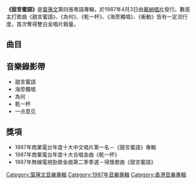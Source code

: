 {{Infobox Album 
| Name		= 甜言蜜語
| Type		= [[專輯|專輯]]
| Artist	= [[葉蒨文|葉蒨文]] 
| Cover		= 葉蒨文_甜言蜜語1987.jpg 
| Released  	= 1987年4月3日
| Recorded  	= 1987年1月
| Length        = 
| Genre		= [[粵語流行音樂|粵語流行音樂]] 
| Label		= [[華納唱片|華納唱片]]
| Producer	= [[黃柏高|黃柏高]]、[[鍾定一|鍾定一]]、[[林子祥|林子祥]]、[[葉蒨文|葉蒨文]]
| Last album	= [[Cha_Cha_Cha|Cha Cha Cha]]<br>（1986年8月19日）
| This album	= '''甜言蜜語'''<br>（1987年4月3日）
| Next album	= [[葉蒨文Remix_EP|葉蒨文Remix EP]]<br>（1987年9月）
}}

'''《甜言蜜語》'''是[[葉蒨文|葉蒨文]]第四張粵語專輯，於1987年4月3日由[[華納唱片_(香港)|華納唱片]]發行。數首主打歌曲《甜言蜜語》、《為何》、《乾一杯》、《海旁獨唱》、《衝動》皆有一定流行度，首次奪得雙白金唱片銷量。

==曲目==
{{Tracklist
| collapsed = 
| headline = 
| font_size = 
| total_length = 

| all_writing = 
| all_music = 
| all_lyrics = 
| all_arranger = 
| all_producer = 
| all_except = 

| writing_credits = 
| music_credits = yes
| lyrics_credits = yes
| arranger_credits = yes
| producer_credits = 
| extra_column = 
| longnote_column = yes

| title1 = 甜言蜜語
| note1 = 
| longnote1 = '''第一主打'''<br>改編自[[黃鶯鶯|黃鶯鶯]]的歌曲 《門前楊柳迎風擺》
| music1 = [[王福齡|王福齡]]
| lyrics1 = [[潘偉源|潘偉源]]
| arranger1 = [[鮑比達|鮑比達]]
| producer1 = 
| extra1 = 
| length1 = 

| title2 = 海旁獨唱
| note2 = 
| longnote2 = '''第四主打'''<br>改編自[[麥當娜|Madonna]]的《[[La_Isla_Bonita|La Isla Bonita]]》
| music2 = Madonna<br>Patrick Leonard<br>Bruce Gaitsch
| lyrics2 = [[林振強|林振強]]
| arranger2 = [[Richard_Yuen|Richard Yuen]]
| producer2 = 
| extra2 = 
| length2 = 

| title3 = 這份情
| note3 = 
| longnote3 = 改編自五輪真弓的歌曲 《かもめ》
| music3 = [[五輪真弓|五輪真弓]]
| lyrics3 = [[鄭國江|鄭國江]]
| arranger3 = 鮑比達
| producer3 = 
| extra3 = 
| length3 = 

| title4 = 為何
| note4 = 
| longnote4 = '''第二主打'''<br>無線電視劇《[[阿嬌正傳|阿嬌正傳]]》主題曲<br>改編自黃鶯鶯的歌曲 《留不住的故事》
| music4 = [[陳志遠|陳志遠]]
| lyrics4 = [[潘偉源|潘偉源]]
| arranger4 = 鮑比達
| producer4 = 
| extra4 = 
| length4 = 

| title5 = 舊照片
| note5 = 
| longnote5 = 改編自Jimmy Dorsey的歌曲 《Amapola》
| music5 = J.M. Lacalle
| lyrics5 = 潘偉源
| arranger5 = Richard Yuen
| producer5 = 
| extra5 = 
| length5 = 

| title6 = 乾一杯
| note6 = 
| longnote6 = '''第三主打'''<br>[[林子祥|林子祥]]合唱<br>改編自チェッカーズ (The Checkers)的歌曲 《SONG FOR USA》
| music6 = Horoaki Ferizawa
| lyrics6 = 林振強
| arranger6 = 鮑比達
| producer6 = 
| extra6 = 
| length6 = 

| title7 = 衝動
| note7 = 
| longnote7 = 改編自Madonna的歌曲 《True Blue》
| music7 = Madonna<br>Stephen Bray
| lyrics7 = 林振強
| arranger7 = Madonna<br>Stephen Bray
| producer7 = [[郭小霖|郭小霖]]
| extra7 = 
| length7 = 

| title8 = 地獄天堂
| note8 = 
| longnote8 = 改編自Essra Mohawk的歌曲 《Change of Heart》
| music8 = Essra Mohawk
| lyrics8 = 林振強
| arranger8 = 鮑比達
| producer8 = 
| extra8 = 
| length8 = 

| title9 = 可否想一想
| note9 = 
| longnote9 =改編自來生孝夫的歌曲 《夢の途中》<br>國語版本為《夢的途中》<br>其他版本為[[夏妙然|夏妙然]]的看看你
| music9 = [[來生孝夫|來生孝夫]]
| lyrics9 = [[林敏驄|林敏驄]]
| arranger9 = 鮑比達
| producer9 = 
| extra9 = 
| length9 = 

| title10 = 一點意見
| note10 = 
| longnote10 = 
| music10 = 鮑比達
| lyrics10 = 潘源良
| arranger10 = 鮑比達
| producer10 = 
| extra10 = 
| length10 = 
}}

<!-- ==發行版本== -->

==音樂錄影帶==
*甜言蜜語
*海旁獨唱
*為何
*乾一杯
*一点意见


==獎項==
*1987年商業電台年度十大中文唱片第一名－《甜言蜜語》專輯
*1987年商業電台年度十大合唱金曲《乾一杯》
*1987年無線電視勁歌金曲第二季季選－得獎歌曲《甜言蜜語》

<!-- ==參考資料== -->

<!-- ==外部連結== -->

{{葉蒨文}}

[[Category:葉蒨文音樂專輯|Category:葉蒨文音樂專輯]]
[[Category:1987年音樂專輯|Category:1987年音樂專輯]]
[[Category:香港音樂專輯|Category:香港音樂專輯]]